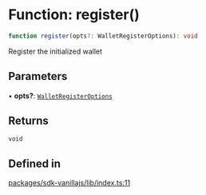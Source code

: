 # Function: register()

```ts
function register(opts?: WalletRegisterOptions): void
```

Register the initialized wallet

## Parameters

• **opts?**: [`WalletRegisterOptions`](/js/api/type-aliases/WalletRegisterOptions)

## Returns

`void`

## Defined in

[packages/sdk-vanillajs/lib/index.ts:11](https://github.com/HappyChainDevs/happychain/blob/2284efc6e7d6f65c0d05b82bd5dde85924c824dc/packages/sdk-vanillajs/lib/index.ts#L11)
